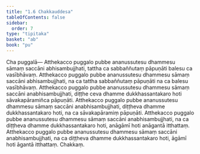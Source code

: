 ```yaml
---
title: "1.6 Chakkauddesa"
tableOfContents: false
sidebar:
  order: 7
type: "tipitaka"
basket: "ab"
book: "pu"
---
```



<DynamicBreadcrumb />

<Division number="12" book="pu">

<Paragraph number="159" book="pu">
<Emphasis>Cha puggalā—</Emphasis>
</Paragraph>

<Paragraph number="160" book="pu">
Atthekacco puggalo pubbe ananussutesu dhammesu sāmaṃ saccāni abhisambujjhati, tattha ca sabbaññutaṃ pāpuṇāti balesu ca vasībhāvaṃ. Atthekacco puggalo pubbe ananussutesu dhammesu sāmaṃ saccāni abhisambujjhati, na ca tattha sabbaññutaṃ pāpuṇāti na ca balesu vasībhāvaṃ. Atthekacco puggalo pubbe ananussutesu dhammesu sāmaṃ saccāni anabhisambujjhati, diṭṭhe ceva dhamme dukkhassantakaro hoti sāvakapāramiñca pāpuṇāti. Atthekacco puggalo pubbe ananussutesu dhammesu sāmaṃ saccāni anabhisambujjhati, diṭṭheva dhamme dukkhassantakaro hoti, na ca sāvakapāramiṃ pāpuṇāti. Atthekacco puggalo pubbe ananussutesu dhammesu sāmaṃ saccāni anabhisambujjhati, na ca diṭṭheva dhamme dukkhassantakaro hoti, anāgāmī hoti anāgantā itthattaṃ. Atthekacco puggalo pubbe ananussutesu dhammesu sāmaṃ saccāni anabhisambujjhati, na ca diṭṭheva dhamme dukkhassantakaro hoti, āgāmī hoti āgantā itthattaṃ.

</Paragraph>
</Division>

<Paragraph number="161" type="center" book="pu">
Chakkaṃ.
</Paragraph>